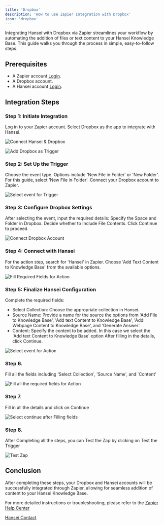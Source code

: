 ```yaml
---
title: 'Dropbox'
description: 'How to use Zapier Integration with Dropbox'
icon: 'dropbox'
---
```

Integrating Hansei with Dropbox via Zapier streamlines your workflow by automating the addition of files or text content to your Hansei Knowledge Base. This guide walks you through the process in simple, easy-to-follow steps.

## Prerequisites

- A Zapier account [Login](https://zapier.com/sign-up?utm_adgroup=brand_existing&gclid=CjwKCAiAjrarBhAWEiwA2qWdCGW11lcQCuGxav7Rwok_QPsNlNLmN_SPBZg-3-0tpJP_n5DdQorAsxoCPaoQAvD_BwE&utm_medium=cpc&utm_term=zapier%20account&gad_source=1&utm_content=1007808&utm_source=google&utm_campaign=gaw-gbl-nua-search-brand-remarketing).
- A Dropbox account.
- A Hansei account [Login](https://hansei.app/login).

## Integration Steps

### Step 1: Initiate Integration
Log in to your Zapier account.
Select Dropbox as the app to integrate with Hansei.

<img
  src="/images/dropbox/1.png"
  alt="Connect Hansei & Dropbox"
/>

<img
  src="/images/dropbox/2.png"
  alt="Add Dropbox as Trigger"
/>

### Step 2: Set Up the Trigger
Choose the event type. Options include 'New File in Folder' or 'New Folder'. For this guide, select 'New File in Folder'.
Connect your Dropbox account to Zapier.

<img
  src="/images/dropbox/3.png"
  alt="Select event for Trigger"
/>

### Step 3: Configure Dropbox Settings
After selecting the event, input the required details:
Specify the Space and Folder in Dropbox.
Decide whether to Include File Contents.
Click Continue to proceed.

<img
  src="/images/dropbox/4.png"
  alt="Connect Dropbox Account"
/>

### Step 4: Connect with Hansei
For the action step, search for 'Hansei' in Zapier.
Choose 'Add Text Content to Knowledge Base' from the available options.

<img
  src="/images/dropbox/5.png"
  alt="Fill Required Fields for Action"
/>


### Step 5: Finalize Hansei Configuration
Complete the required fields:
- Select Collection: Choose the appropriate collection in Hansei.
- Source Name: Provide a name for the source the options  from 'Add File to Knowledge Base', 'Add text Content to Knowledge Base', 'Add Webpage Content to Knowledge Base', and 'Generate Answer'.
- Content: Specify the content to be added. In this case we select the 'Add text Content to Knowledge Base' option
After filling in the details, click Continue.

<img
  src="/images/dropbox/6.png"
  alt="Select event for Action"
/>

### Step 6.
Fill all the fields including 'Select Collection', 'Source Name', and 'Content' 

<img
  src="/images/dropbox/7.png"
  alt="Fill all the required fields for Action"
/>

### Step 7. 
Fill in all the details and click on Continue 

<img
  src="/images/dropbox/8.png"
  alt="Select continue after Filling fields"
/>

### Step 8. 
After Completing all the steps, you can Test the Zap by clicking on Test the Trigger

<img
  src="/images/dropbox/9.png"
  alt="Test Zap"
/>

## Conclusion
After completing these steps, your Dropbox and Hansei accounts will be successfully integrated through Zapier, allowing for seamless addition of content to your Hansei Knowledge Base.

For more detailed instructions or troubleshooting, please refer to the [Zapier Help Center](https://zapier.com/help/)

[Hansei Contact](https://hansei.app/contact)


